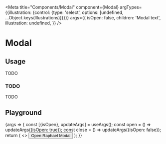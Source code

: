 
<Meta
  title="Components/Modal"
  component={Modal}
  argTypes={{illustration: {control: {type: 'select', options: [undefined, ...Object.keys(Illustrations)]}}}}
  args={{
    isOpen: false,
    children: 'Modal text',
    illustration: undefined,
  }}
/>

# Modal

## Usage

TODO

### TODO

TODO

## Playground

<Canvas>
  <Story name="Standard">
    {args => {
      const [{isOpen}, updateArgs] = useArgs();
      const open = () => updateArgs({isOpen: true});
      const close = () => updateArgs({isOpen: false});
      return (
        <>
          <Modal
            {...args}
            onClose={close}
            illustration={
              undefined === Illustrations[args.illustration]
                ? undefined
                : React.createElement(Illustrations[args.illustration])
            }
          />
          <Button onClick={open}>Open Raphael Modal</Button>
        </>
      );
    }}
  </Story>
</Canvas>

<ArgsTable story="Standard" />
